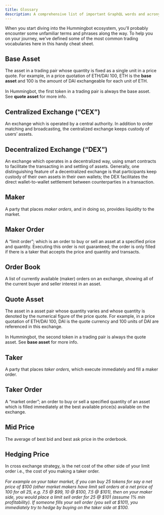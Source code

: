 ```yaml
---
title: Glossary
description: A comprehensive list of important GraphQL words and acronyms
---
```


When you start diving into the Hummingbot ecosystem, you'll probably encounter some unfamiliar terms and phrases along the way. To help you on your journey, we've defined some of the most common trading vocabularies here in this handy cheat sheet.

## Base Asset

The asset in a trading pair whose quantity is fixed as a single unit in a price quote. For example, in a price quotation of ETH/DAI 100, ETH is the **base asset** and 100 is the amount of DAI exchangeable for each unit of ETH.<br/><br/>In Hummingbot, the first token in a trading pair is always the base asset. See **quote asset** for more info.

## Centralized Exchange (“CEX”)

An exchange which is operated by a central authority. In addition to order matching and broadcasting, the centralized exchange keeps custody of users’ assets.

## Decentralized Exchange (“DEX”)

An exchange which operates in a decentralized way, using smart contracts to facilitate the transacting in and settling of assets. Generally, one distinguishing feature of a decentralized exchange is that participants keep custody of their own assets in their own wallets; the DEX facilitates the direct wallet-to-wallet settlement between counterparties in a transaction.

## Maker

A party that places _maker orders_, and in doing so, provides liquidity to the market.

## Maker Order

A “limit order”; which is an order to buy or sell an asset at a specified price and quantity. Executing this order is not guaranteed; the order is only filled if there is a taker that accepts the price and quantity and transacts.

## Order Book

A list of currently available (maker) orders on an exchange, showing all of the current buyer and seller interest in an asset.

## Quote Asset

The asset in a asset pair whose quantity varies and whose quantity is denoted by the numerical figure of the price quote. For example, in a price quotation of ETH/DAI 100, DAI is the quote currency and 100 units of DAI are referenced in this exchange.<br/><br/>In Hummingbot, the second token in a trading pair is always the quote asset. See **base asset** for more info.

## Taker

A party that places _taker orders_, which execute immediately and fill a maker order.

## Taker Order

A “market order”; an order to buy or sell a specified quantity of an asset which is filled immediately at the best available price(s) available on the exchange.

## Mid Price

The average of best bid and best ask price in the orderbook.

## Hedging Price

In cross exchange strategy, is the net cost of the other side of your limit order i.e., the cost of you making a taker order.<br/><br/>_For example on your taker market, if you can buy 25 tokens for say a net price of $100 (other market makers have limit sell orders at a net price of 100 for all 25, e.g. 7.5 @ $99, 10 @ $100, 7.5 @ $101), then on your maker side, you would place a limit sell order for 25 @ $101 (assume 1% min profitability). If someone fills your sell order (you sell at $101), you immediately try to hedge by buying on the taker side at \$100._
